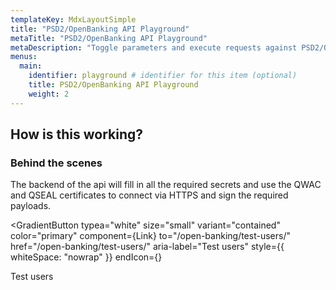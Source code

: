 ```yaml
---
templateKey: MdxLayoutSimple
title: "PSD2/OpenBanking API Playground"
metaTitle: "PSD2/OpenBanking API Playground"
metaDescription: "Toggle parameters and execute requests against PSD2/OpenBanking APIs"
menus:
  main: 
    identifier: playground # identifier for this item (optional)
    title: PSD2/OpenBanking API Playground
    weight: 2
---
```


## How is this working?
### Behind the scenes
The backend of the api will fill in all the required secrets and use the QWAC and QSEAL certificates to connect via HTTPS and sign the required payloads.
<br/>

<GradientButton
    typea="white"
    size="small"
    variant="contained"
    color="primary"
    component={Link}
    to="/open-banking/test-users/"
    href="/open-banking/test-users/"
    aria-label="Test users"
    style={{ whiteSpace: "nowrap" }}
    endIcon={<ArrowForwardIcon />}
>
<Trans>Test users</Trans>
</GradientButton>
<br/><br/>

<Playground />
<GetInTouch />
